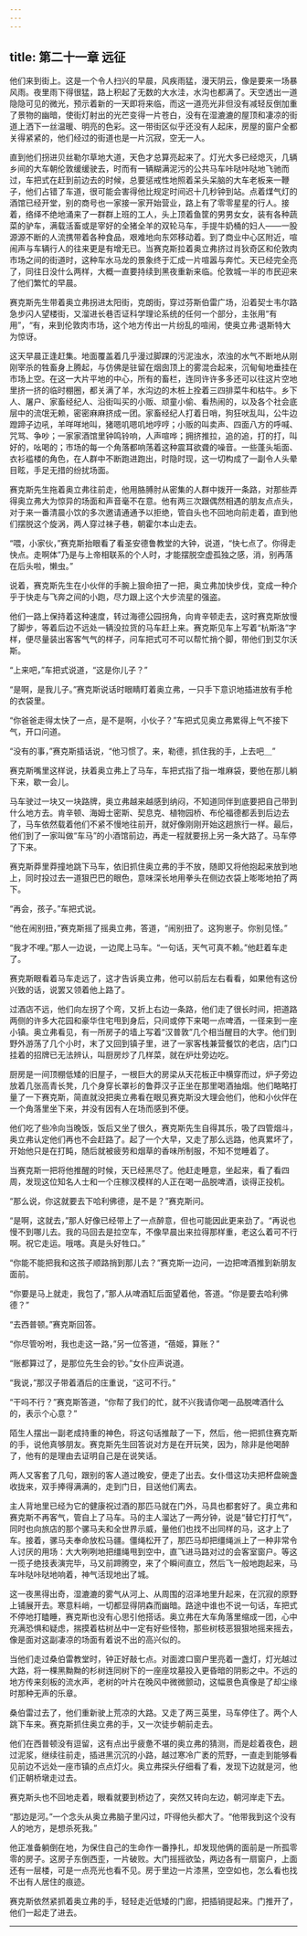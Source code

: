 ```yaml
---
---
---
```

title: 第二十一章 远征
---

他们来到街上。这是一个令人扫兴的早晨，风疾雨猛，漫天阴云，像是要来一场暴风雨。夜里雨下得很猛，路上积起了无数的大水洼，水沟也都满了。天空透出一道隐隐可见的微光，预示着新的一天即将来临，而这一道亮光非但没有减轻反倒加重了景物的幽暗，使街灯射出的光芒变得一片苍白，没有在湿漉漉的屋顶和凄凉的街道上洒下一丝温暖、明亮的色彩。这一带街区似乎还没有人起床，房屋的窗户全都关得紧紧的，他们经过的街道也是一片沉寂，空无一人。

直到他们拐进贝丝勒尔草地大道，天色才总算亮起来了。灯光大多已经熄灭，几辆乡间的大车朝伦敦缓缓驶去，时而有一辆糊满泥污的公共马车咔哒咔哒地飞驰而过，车把式在赶到前边去的时候，总要惩戒性地照着呆头呆脑的大车老板来一鞭子，他们占错了车道，很可能会害得他比规定时间迟十几秒钟到站。点着煤气灯的酒馆已经开堂，别的商号也一家接一家开始营业，路上有了零零星星的行人。接着，络绎不绝地涌来了一群群上班的工人，头上顶着鱼筐的男男女女，装有各种蔬菜的驴车，满载活畜或是宰好的全猪全羊的双轮马车，手提牛奶桶的妇人——一股源源不断的人流携带着各种食品，艰难地向东郊移动着。到了商业中心区附近，喧闹声与车辆行人的往来更是有增无已。当赛克斯拉着奥立弗挤过肖狄奇区和伦敦肉市场之间的街道时，这种车水马龙的景象终于汇成一片喧嚣与奔忙。天已经完全亮了，同往日没什么两样，大概一直要持续到黑夜重新来临。伦敦城一半的市民迎来了他们繁忙的早晨。

赛克斯先生带着奥立弗拐进太阳街，克朗街，穿过芬斯伯雷广场，沿着契士韦尔路急步闪人望楼街，又溜进长巷否证科学理论系统的任何一个部分，主张用“有用”，“有，来到伦敦肉市场，这个地方传出一片纷乱的喧闹，使奥立弗·退斯特大为惊讶。

这天早晨正逢赶集。地面覆盖着几乎漫过脚踝的污泥浊水，浓浊的水气不断地从刚刚宰杀的牲畜身上腾起，与仿佛是驻留在烟囱顶上的雾混合起来，沉甸甸地垂挂在市场上空。在这一大片平地的中心，所有的畜栏，连同许许多多还可以往这片空地里挤一挤的临时棚圈，都关满了羊，水沟边的木桩上拴着三四排菜牛和枯牛。乡下人、屠户、家畜经纪人、沿街叫买的小贩、顽童小偷、看热闹的，以及各个社会底层中的流氓无赖，密密麻麻挤成一团。家畜经纪人打着日哨，狗狂吠乱叫，公牛边蹬蹄子边吼，羊咩咩地叫，猪嗯叽嗯叽地哼哼；小贩的叫卖声、四面八方的呼喊、咒骂、争吵；一家家酒馆里钟鸣铃响，人声喧哗；拥挤推拉，追的追，打的打，叫好的，吆喝的；市场的每一个角落都响荡着这种震耳欲聋的噪音。一些蓬头垢面、衣衫褴楼的角色，在人群中不断跑进跑出，时隐时现，这一切构成了一副令人头晕目眩，手足无措的纷扰场面。

赛克斯先生拖着奥立弗往前走，他用胳膊肘从密集的人群中拨开一条路，对那些弄得奥立弗大为惊异的场面和声音毫不在意。他有两三次跟偶然相遇的朋友点点头，对于来一番清晨小饮的多次邀请通通予以拒绝，管自头也不回地向前走着，直到他们摆脱这个旋涡，两人穿过袜子巷，朝霍尔本山走去。

“喂，小家伙，”赛克斯抬眼看了看圣安德鲁教堂的大钟，说道，“快七点了。你得走快点。走啊体”乃是与上帝相联系的个人时，才能摆脱空虚孤独之感，消，别再落在后头啦，懒虫。”

说着，赛克斯先生在小伙伴的手腕上狠命扭了一把，奥立弗加快步伐，变成一种介乎于快走与飞奔之间的小跑，尽力跟上这个大步流星的强盗。

他们一路上保持着这种速度，转过海德公园拐角，向肯辛顿走去，这时赛克斯放慢了脚步，等着后边不远处一辆没拉货的马车赶上来。赛克斯见车上写着“杭斯洛”字样，便尽量装出客客气气的样子，问车把式可不可以帮忙捎个脚，带他们到艾尔沃斯。

“上来吧，”车把式说道，“这是你儿子？”

“是啊，是我儿子。”赛克斯说话时眼睛盯着奥立弗，一只手下意识地插进放有手枪的衣袋里。

“你爸爸走得太快了一点，是不是啊，小伙子？”车把式见奥立弗累得上气不接下气，开口问道。

“没有的事，”赛克斯插话说，“他习惯了。来，勒德，抓住我的手，上去吧＿”

赛克斯嘴里这样说，扶着奥立弗上了马车，车把式指了指一堆麻袋，要他在那儿躺下来，歇一会儿。

马车驶过一块又一块路牌，奥立弗越来越感到纳闷，不知道同伴到底要把自己带到什么地方去。肯辛顿、海姆士密斯、契息克、植物园桥、布伦福德都丢到后边去了，马车依然载着他们不紧不慢地往前开，就好像刚刚开始这趟旅行一样。最后，他们到了一家叫做“车马”的小酒馆前边，再走一程就要拐上另一条大路了。马车停了下来。

赛克斯莽里莽撞地跳下马车，依旧抓住奥立弗的手不放，随即又将他抱起来放到地上，同时投过去一道狠巴巴的眼色，意味深长地用拳头在侧边衣袋上嘭嘭地拍了两下。

“再会，孩子。”车把式说。

“他在闹别扭，”赛克斯摇了摇奥立弗，答道，“闹别扭了。这狗崽子。你别见怪。”

“我才不哩。”那人一边说，一边爬上马车。“一句话，天气可真不赖。”他赶着车走了。

赛克斯眼看着马车走远了，这才告诉奥立弗，他可以前后左右看看，如果他有这份兴致的话，说罢又领着他上路了。

过酒店不远，他们向左拐了个弯，又折上右边一条路，他们走了很长时间，把道路两侧的许多大花园和豪华住宅甩到身后，只间或停下来喝一点啤酒，一径来到一座小镇。奥立弗看见，有一所房子的墙上写着“汉普敦”几个相当醒目的大字。他们到野外游荡了几个小时，末了又回到镇子里，进了一家客栈兼营餐饮的老店，店门口挂着的招牌已无法辨认，叫厨房炒了几样菜，就在炉灶旁边吃。

厨房是一间顶棚低矮的旧屋子，一根巨大的房梁从天花板正中横穿而过，炉子旁边放着几张高青长凳，几个身穿长罩衫的鲁莽汉子正坐在那里喝酒抽烟。他们略略打量了一下赛克斯，简直就没把奥立弗看在眼见赛克斯没大理会他们，他和小伙伴在一个角落里坐下来，并没有因有人在场而感到不便。

他们吃了些冷向当晚饭，饭后又坐了很久，赛克斯先生自得其乐，吸了四管烟斗，奥立弗认定他们再也不会赶路了。起了一个大早，又走了那么远路，他真累坏了，开始他只是在打盹，随后就被疲劳和烟草的香味所制服，不知不觉睡着了。

当赛克斯一把将他推醒的时候，天已经黑尽了。他赶走睡意，坐起来，看了看四周，发现这位知名人士和一个庄稼汉模样的人正在喝一品脱啤酒，谈得正投机。

“那么说，你这就要去下哈利佛德，是不是？”赛克斯问。

“是啊，这就去，”那人好像已经带上了一点醉意，但也可能因此更来劲了。“再说也慢不到哪儿去。我的马回去是拉空车，不像早晨出来拉得那样重，老这么着可不行啊。祝它走运。哦喀。真是头好牲口。”

“你能不能把我和这孩子顺路捎到那儿去？”赛克斯一边问，一边把啤酒推到新朋友面前。

“你要是马上就走，我包了，”那人从啤酒缸后面望着他，答道。“你是要去哈利佛德？”

“去西普顿。”赛克斯回答。

“你尽管吩咐，我也走这一路，”另一位答道，“蓓姬，算账？”

“账都算过了，是那位先生会的钞。”女仆应声说道。

“我说，”那汉子带着酒后的庄重说，“这可不行。”

“干吗不行？”赛克斯答道，“你帮了我们的忙，就不兴我请你喝一品脱啤酒什么的，表示个心意？”

陌生人摆出一副老成持重的神色，将这句话推敲了一下，然后，他一把抓住赛克斯的手，说他真够朋友。赛克斯先生回答说对方是在开玩笑，因为，除非是他喝醉了，他有的是理由去证明自己是在说笑话。

两人又客套了几句，跟别的客人道过晚安，便走了出去。女仆借这功夫把杯盘碗盏收拢来，双手捧得满满的，走到门日，目送他们离去。

主人背地里已经为它的健康祝过酒的那匹马就在门外，马具也都套好了。奥立弗和赛克斯不再客气，管自上了马车。马的主人溜达了一两分钟，说是“替它打打气”，同时也向旅店的那个骡马夫和全世界示威，量他们也找不出同样的马，这才上了车。接着，骡马夫奉命放松马疆。僵绳松开了，那匹马却把缰绳派上了一种非常令人讨厌的用场：大大咧咧地把缰绳甩到空中，直飞进马路对过的会客室窗户。等这一揽子绝技表演完毕，马又前蹄腾空，来了个瞬间直立，然后飞一般地跑起来，马车咔哒咔哒地响着，神气活现地出了城。

这一夜黑得出奇，湿漉漉的雾气从河上、从周围的沼泽地里升起来，在沉寂的原野上铺展开去。寒意料峭，一切都显得阴森而幽暗。路途中谁也不说一句话，车把式不停地打瞌睡，赛克斯也没有心思引他搭话。奥立弗在大车角落里缩成一团，心中充满恐惧和疑虑，揣摸着枯树丛中一定有好些怪物，那些树枝恶狠狠地摇来摇去，像是面对这副凄凉的场面有着说不出的高兴似的。

当他们走过桑伯雷教堂时，钟正好敲七点。对面渡口窗户里亮着一盏灯，灯光越过大路，将一棵黑黝黝的杉树连同树下的一座座坟墓投入更昏暗的阴影之中。不远的地方传来刻板的流水声，老树的叶片在晚风中微微颤动，这幅景色真像是了却尘缘时那种无声的乐章。

桑伯雷过去了，他们重新驶上荒凉的大路。又走了两三英里，马车停住了。两个人跳下车来。赛克斯抓住奥立弗的手，又一次徒步朝前走去。

他们在西普顿没有逗留，这有点出乎疲惫不堪的奥立弗的猜测，而是趁着夜色，趟过泥浆，继续往前走，插进黑沉沉的小路，越过寒冷广袤的荒野，一直走到能够看见前边不远处一座市镇的点点灯火。奥立弗探头仔细看了看，发现下边就是河，他们正朝桥墩走过去。

赛克斯头也不回地走着，眼看就要到桥边了，突然又转向左边，朝河岸走下去。

“那边是河。”一个念头从奥立弗脑子里闪过，吓得他头都大了。“他带我到这个没有人的地方，是想杀死我。”

他正准备躺倒在地，为保住自己的生命作一番挣扎，却发现他俩的面前是一所孤零零的房子。这房子东倒西歪，一片破败。大门摇摇欲坠，两边各有一扇窗户，上面还有一层楼，可是一点亮光也看不见。房于里边一片漆黑，空空如也，怎么看也找不出有人居住的痕迹。

赛克斯依然紧抓着奥立弗的手，轻轻走近低矮的门廊，把插销提起来。门推开了，他们一起走了进去。

------------------